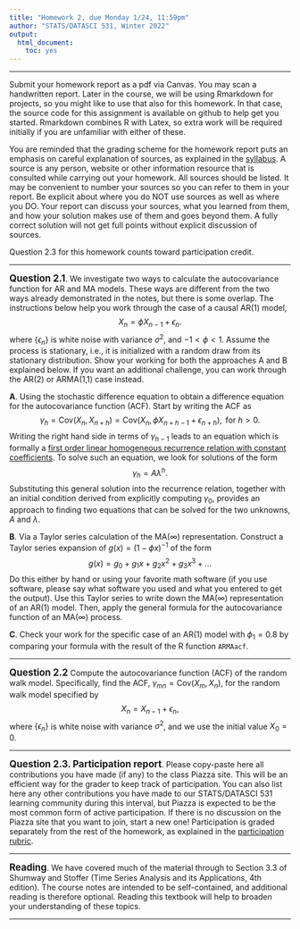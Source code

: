 ```yaml
---
title: "Homework 2, due Monday 1/24, 11:59pm"
author: "STATS/DATASCI 531, Winter 2022"
output:
  html_document:
    toc: yes
---
```


\newcommand\prob{\mathbb{P}}
\newcommand\E{\mathbb{E}}
\newcommand\var{\mathrm{Var}}
\newcommand\cov{\mathrm{Cov}}

-----------

Submit your homework report as a pdf via Canvas. You may scan a handwritten report. Later in the course, we will be using Rmarkdown for projects, so you might like to use that also for this homework. In that case, the source code for this assignment is available on github to help get you started. Rmarkdown combines R with Latex, so extra work will be required initially if you are unfamiliar with either of these. 

You are reminded that the grading scheme for the homework report puts an emphasis on careful explanation of sources, as explained in the [syllabus](../syllabus.html). A source is any person, website or other information resource that is consulted while carrying out your homework. All sources should be listed. It may be convenient to number your sources so you can refer to them in your report. Be explicit about where you do NOT use sources as well as where you DO. Your report can discuss your sources, what you learned from them, and how your solution makes use of them and goes beyond them. A fully correct solution will not get full points without explicit discussion of sources.

Question 2.3 for this homework counts toward participation credit.

--------

**<big>Question 2.1</big>**. We investigate two ways to calculate the autocovariance function for AR and MA models. These ways are different from the two ways already demonstrated in the notes, but there is some overlap. The instructions below help you work through the case of a causal AR(1) model,
$$X_n = \phi X_{n-1} + \epsilon_n.$$
where $\{\epsilon_n\}$ is white noise with variance $\sigma^2$, and $-1<\phi<1$. Assume the process is stationary, i.e., it is initialized with a random draw from its stationary distribution.
Show your working for both the approaches A and B explained below. If you want an additional challenge, you can work through the AR(2) or ARMA(1,1) case instead.

**A**. Using the stochastic difference equation to obtain a difference equation for the autocovariance function (ACF). Start by writing the ACF as
$$\gamma_h = \cov(X_n,X_{n+h})= \cov(X_n, \phi X_{n+h-1} + \epsilon_{n+h}), \mbox{ for $h>0$}.$$
Writing the right hand side in terms of $\gamma_{h-1}$ leads to an equation which is formally a [first order linear homogeneous recurrence relation with constant coefficients](https://en.wikipedia.org/wiki/Recurrence_relation#Linear_homogeneous_recurrence_relations_with_constant_coefficients). To solve such an equation, we look for solutions of the form
$$\gamma_h = A\lambda^h.$$
Substituting this general solution into the recurrence relation, together with an initial condition derived from explicitly computing $\gamma_0$, provides an approach to finding two equations that can be solved for the two unknowns, $A$ and $\lambda$.

**B**. Via a Taylor series calculation of the MA($\infty$) representation. Construct a Taylor series expansion of $g(x)=(1-\phi x)^{-1}$ of the form
$$g(x) = g_0 + g_1 x + g_2 x^2 + g_3 x^3 + \dots$$
Do this either by hand or using your favorite math software (if you use software, please say what software you used and what you entered to get the output). 
Use this Taylor series to write down the MA($\infty$) representation of an AR(1) model. Then, apply the general formula for the autocovariance function of an MA($\infty$) process.

**C**. Check your work for the specific case of an AR(1) model with $\phi_1=0.8$ by comparing your formula with the result of the R function `ARMAacf`.


----------------------

**<big>Question 2.2</big>** Compute the autocovariance function (ACF) of the random walk model. Specifically, find the ACF, $\gamma_{mn}=\cov(X_m,X_n)$, for the random walk model specified by 
$$ X_{n} = X_{n-1}+\epsilon_n,$$
where $\{\epsilon_n\}$ is white noise with variance $\sigma^2$, and we use the initial value $X_0=0$.

-----------------

**<big>Question 2.3. Participation report</big>**. Please copy-paste here all contributions you have made (if any) to the class Piazza site. This will be an efficient way for the grader to keep track of participation. You can also list here any other contributions you have made to our STATS/DATASCI 531 learning community during this interval, but Piazza is expected to be the most common form of active participation. If there is no discussion on the Piazza site that you want to join, start a new one! Participation is graded separately from the rest of the homework, as explained in the [participation rubric](../rubric_participation.html).



-----------------

**<big>Reading</big>**. We have covered much of the material through to Section 3.3 of Shumway and Stoffer (Time Series Analysis and its Applications, 4th edition). The course notes are intended to be self-contained, and additional reading is therefore optional. Reading this textbook will help to broaden your understanding of these topics. 

------------